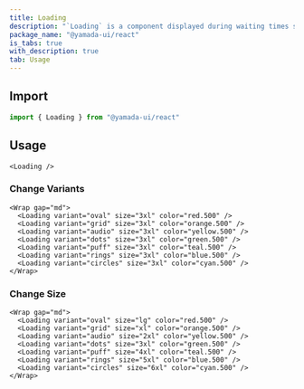```yaml
---
title: Loading
description: "`Loading` is a component displayed during waiting times such as while data is loading."
package_name: "@yamada-ui/react"
is_tabs: true
with_description: true
tab: Usage
---
```


## Import

```ts
import { Loading } from "@yamada-ui/react"
```

## Usage

```tsx
<Loading />
```

### Change Variants

```tsx
<Wrap gap="md">
  <Loading variant="oval" size="3xl" color="red.500" />
  <Loading variant="grid" size="3xl" color="orange.500" />
  <Loading variant="audio" size="3xl" color="yellow.500" />
  <Loading variant="dots" size="3xl" color="green.500" />
  <Loading variant="puff" size="3xl" color="teal.500" />
  <Loading variant="rings" size="3xl" color="blue.500" />
  <Loading variant="circles" size="3xl" color="cyan.500" />
</Wrap>
```

### Change Size

```tsx
<Wrap gap="md">
  <Loading variant="oval" size="lg" color="red.500" />
  <Loading variant="grid" size="xl" color="orange.500" />
  <Loading variant="audio" size="2xl" color="yellow.500" />
  <Loading variant="dots" size="3xl" color="green.500" />
  <Loading variant="puff" size="4xl" color="teal.500" />
  <Loading variant="rings" size="5xl" color="blue.500" />
  <Loading variant="circles" size="6xl" color="cyan.500" />
</Wrap>
```
